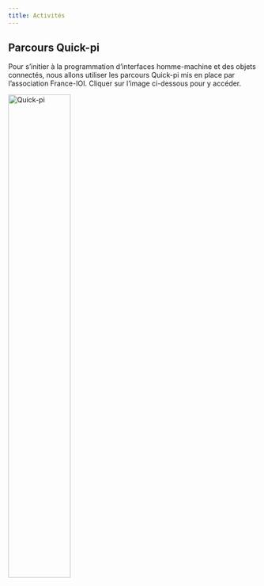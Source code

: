 ```yaml
---
title: Activités
---
```


## Parcours Quick-pi

Pour s'initier à la programmation d'interfaces homme-machine et des objets connectés, nous allons utiliser les parcours Quick-pi mis en place par l'association France-IOI. Cliquer sur l'image ci-dessous pour y accéder.

<a href = "https://amazon.quick-pi.org/" target="_blank"> ![Quick-pi](quick-pi.png){width=50%} </a>
